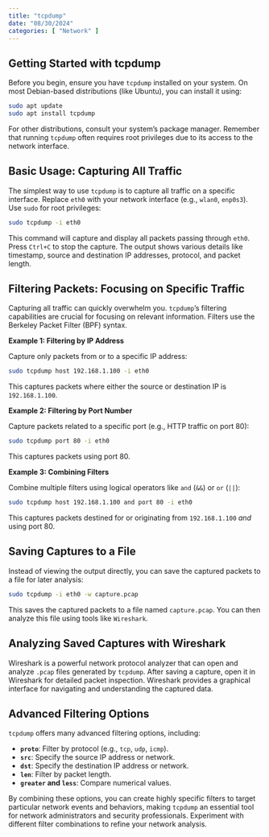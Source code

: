 ```yaml
---
title: "tcpdump"
date: "08/30/2024"
categories: [ "Network" ]
---
```

## Getting Started with tcpdump

Before you begin, ensure you have `tcpdump` installed on your system. On most Debian-based distributions (like Ubuntu), you can install it using:

```bash
sudo apt update
sudo apt install tcpdump
```

For other distributions, consult your system's package manager.  Remember that running `tcpdump` often requires root privileges due to its access to the network interface.

## Basic Usage: Capturing All Traffic

The simplest way to use `tcpdump` is to capture all traffic on a specific interface.  Replace `eth0` with your network interface (e.g., `wlan0`, `enp0s3`).  Use `sudo` for root privileges:

```bash
sudo tcpdump -i eth0
```

This command will capture and display all packets passing through `eth0`. Press `Ctrl+C` to stop the capture.  The output shows various details like timestamp, source and destination IP addresses, protocol, and packet length.

## Filtering Packets: Focusing on Specific Traffic

Capturing all traffic can quickly overwhelm you.  `tcpdump`'s filtering capabilities are crucial for focusing on relevant information.  Filters use the Berkeley Packet Filter (BPF) syntax.

**Example 1: Filtering by IP Address**

Capture only packets from or to a specific IP address:

```bash
sudo tcpdump host 192.168.1.100 -i eth0
```

This captures packets where either the source or destination IP is `192.168.1.100`.

**Example 2: Filtering by Port Number**

Capture packets related to a specific port (e.g., HTTP traffic on port 80):

```bash
sudo tcpdump port 80 -i eth0
```

This captures packets using port 80.

**Example 3: Combining Filters**

Combine multiple filters using logical operators like `and` (`&&`) or `or` (`||`):

```bash
sudo tcpdump host 192.168.1.100 and port 80 -i eth0
```

This captures packets destined for or originating from `192.168.1.100` *and* using port 80.

## Saving Captures to a File

Instead of viewing the output directly, you can save the captured packets to a file for later analysis:

```bash
sudo tcpdump -i eth0 -w capture.pcap
```

This saves the captured packets to a file named `capture.pcap`.  You can then analyze this file using tools like `Wireshark`.

## Analyzing Saved Captures with Wireshark

Wireshark is a powerful network protocol analyzer that can open and analyze `.pcap` files generated by `tcpdump`.  After saving a capture, open it in Wireshark for detailed packet inspection.  Wireshark provides a graphical interface for navigating and understanding the captured data.


## Advanced Filtering Options

`tcpdump` offers many advanced filtering options, including:

* **`proto`**: Filter by protocol (e.g., `tcp`, `udp`, `icmp`).
* **`src`**: Specify the source IP address or network.
* **`dst`**: Specify the destination IP address or network.
* **`len`**: Filter by packet length.
* **`greater` and `less`**:  Compare numerical values.


By combining these options, you can create highly specific filters to target particular network events and behaviors, making `tcpdump` an essential tool for network administrators and security professionals.  Experiment with different filter combinations to refine your network analysis.

